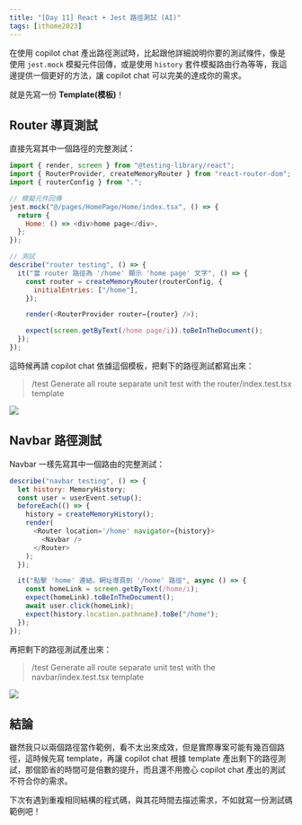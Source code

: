 ```yaml
---
title: "[Day 11] React + Jest 路徑測試 (AI)"
tags: [ithome2023]
---
```



在使用 copilot chat 產出路徑測試時，比起跟他詳細說明你要的測試條件，像是使用 `jest.mock` 模擬元件回傳，或是使用 `history` 套件模擬路由行為等等，我這邊提供一個更好的方法，讓 copilot chat 可以完美的達成你的需求。

就是先寫一份 **Template(模板)**！

## Router 導頁測試

直接先寫其中一個路徑的完整測試：

```js
import { render, screen } from "@testing-library/react";
import { RouterProvider, createMemoryRouter } from "react-router-dom";
import { routerConfig } from ".";

// 模擬元件回傳
jest.mock("@/pages/HomePage/Home/index.tsx", () => {
  return {
    Home: () => <div>home page</div>,
  };
});

// 測試
describe("router testing", () => {
  it("當 router 路徑為 '/home' 顯示 'home page' 文字", () => {
    const router = createMemoryRouter(routerConfig, {
      initialEntries: ["/home"],
    });

    render(<RouterProvider router={router} />);

    expect(screen.getByText(/home page/i)).toBeInTheDocument();
  });
});
```

這時候再請 copilot chat 依據這個模板，把剩下的路徑測試都寫出來：

> /test Generate all route separate unit test with the router/index.test.tsx template

<Img src={image_1} />

## Navbar 路徑測試

Navbar 一樣先寫其中一個路由的完整測試：

```js
describe("navbar testing", () => {
  let history: MemoryHistory;
  const user = userEvent.setup();
  beforeEach(() => {
    history = createMemoryHistory();
    render(
      <Router location='/home' navigator={history}>
        <Navbar />
      </Router>
    );
  });

  it("點擊 'home' 連結，網址導頁到 '/home' 路徑", async () => {
    const homeLink = screen.getByText(/home/i);
    expect(homeLink).toBeInTheDocument();
    await user.click(homeLink);
    expect(history.location.pathname).toBe("/home");
  });
});
```

再把剩下的路徑測試產出來：

> /test Generate all route separate unit test with the navbar/index.test.tsx template

<Img src={image_2} />

## 結論

雖然我只以兩個路徑當作範例，看不太出來成效，但是實際專案可能有幾百個路徑，這時候先寫 template，再讓 copilot chat 根據 template 產出剩下的路徑測試，那個節省的時間可是倍數的提升，而且還不用擔心 copilot chat 產出的測試不符合你的需求。

下次有遇到重複相同結構的程式碼，與其花時間去描述需求，不如就寫一份測試碼範例吧！
